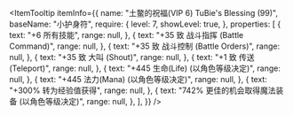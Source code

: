 
<ItemTooltip
  itemInfo={{
    name: "土鳖的祝福(VIP 6) TuBie's Blessing (99)",
    baseName: "小护身符",
    require: {
      level: 7,
      showLevel: true,
    },
    properties: [
      {
        text: "+6 所有技能",
        range: null,
      },
      {
        text: "+35 致 战斗指挥 (Battle Command)",
        range: null,
      },
      {
        text: "+35 致 战斗控制 (Battle Orders)",
        range: null,
      },
      {
        text: "+35 致 大叫 (Shout)",
        range: null,
      },
      {
        text: "+1 致 传送 (Teleport)",
        range: null,
      },
      {
        text: "+445 生命(Life) (以角色等级决定)",
        range: null,
      },
      {
        text: "+445 法力(Mana) (以角色等级决定)",
        range: null,
      },
      {
        text: "+300% 转为经验值获得",
        range: null,
      },
      {
        text: "742% 更佳的机会取得魔法装备 (以角色等级决定)",
        range: null,
      },
    ],
  }}
/>